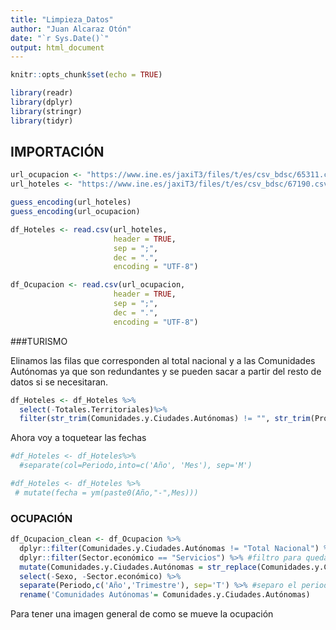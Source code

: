 ```yaml
---
title: "Limpieza_Datos"
author: "Juan Alcaraz Otón"
date: "`r Sys.Date()`"
output: html_document
---
```


```r
knitr::opts_chunk$set(echo = TRUE)
```

```r
library(readr)
library(dplyr)
library(stringr)
library(tidyr)
```

## IMPORTACIÓN

```r
url_ocupacion <- "https://www.ine.es/jaxiT3/files/t/es/csv_bdsc/65311.csv?nocab=1"
url_hoteles <- "https://www.ine.es/jaxiT3/files/t/es/csv_bdsc/67190.csv?nocab=1"
```

```r
guess_encoding(url_hoteles)
guess_encoding(url_ocupacion)
```

```r
df_Hoteles <- read.csv(url_hoteles,
                       header = TRUE,
                       sep = ";",
                       dec = ".",
                       encoding = "UTF-8")

df_Ocupacion <- read.csv(url_ocupacion,
                       header = TRUE,
                       sep = ";",
                       dec = ".",
                       encoding = "UTF-8")
```

###TURISMO 

Elinamos las filas que corresponden al total nacional y a las Comunidades Autónomas ya que son redundantes y se pueden sacar a partir del resto de datos si se necesitaran.

```r
df_Hoteles <- df_Hoteles %>%
  select(-Totales.Territoriales)%>%
  filter(str_trim(Comunidades.y.Ciudades.Autónomas) != "", str_trim(Provincias) != "")
```

Ahora voy a toquetear las fechas

```r
#df_Hoteles <- df_Hoteles%>%
  #separate(col=Periodo,into=c('Año', 'Mes'), sep='M')

#df_Hoteles <- df_Hoteles %>%
 # mutate(fecha = ym(paste0(Año,"-",Mes)))
```


### OCUPACIÓN
```r
df_Ocupacion_clean <- df_Ocupacion %>%
  dplyr::filter(Comunidades.y.Ciudades.Autónomas != "Total Nacional") %>% #elimino los totales pq son redundantes
  dplyr::filter(Sector.económico == "Servicios") %>% #filtro para quedarme solo con el sector servicios que es el que me interesa
  mutate(Comunidades.y.Ciudades.Autónomas = str_replace(Comunidades.y.Ciudades.Autónomas, "^[0-9]+\\s+", "")) %>%#elimino la enumeracion de los nombres de las comunidades
  select(-Sexo, -Sector.económico) %>% 
  separate(Periodo,c('Año','Trimestre'), sep='T') %>% #separo el periodo en año y trimestre usando 'T' como separador para que, de paso, se elimine
  rename('Comunidades Autónomas'= Comunidades.y.Ciudades.Autónomas)

```

Para tener una imagen general de como se mueve la ocupación
```r

```
